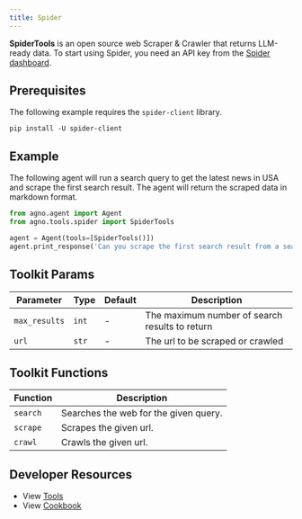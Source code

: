 ```yaml
---
title: Spider
---
```


**SpiderTools** is an open source web Scraper & Crawler that returns LLM-ready data. To start using Spider, you need an API key from the [Spider dashboard](https://spider.cloud).

## Prerequisites

The following example requires the `spider-client` library.

```shell
pip install -U spider-client
```

## Example

The following agent will run a search query to get the latest news in USA and scrape the first search result. The agent will return the scraped data in markdown format.

```python cookbook/tools/spider_tools.py
from agno.agent import Agent
from agno.tools.spider import SpiderTools

agent = Agent(tools=[SpiderTools()])
agent.print_response('Can you scrape the first search result from a search on "news in USA"?', markdown=True)
```

## Toolkit Params

| Parameter     | Type  | Default | Description                                    |
| ------------- | ----- | ------- | ---------------------------------------------- |
| `max_results` | `int` | -       | The maximum number of search results to return |
| `url`         | `str` | -       | The url to be scraped or crawled               |

## Toolkit Functions

| Function | Description                           |
| -------- | ------------------------------------- |
| `search` | Searches the web for the given query. |
| `scrape` | Scrapes the given url.                |
| `crawl`  | Crawls the given url.                 |

## Developer Resources

- View [Tools](https://github.com/agno-agi/agno/blob/main/libs/agno/agno/tools/spider.py)
- View [Cookbook](https://github.com/agno-agi/agno/tree/v2.0/cookbook/tools/spider_tools.py)
